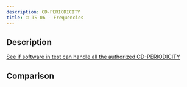 ```yaml
---
description: CD-PERIODICITY
title: ⏰ TS-06 - Frequencies
---
```



## Description

[See if software in test can handle all the authorized CD-PERIODICITY](../../tests/ms/read/ts-06)

## Comparison

<SideBySideTreeCompare jsonData={jsonData} xmlData={xmlData} />
